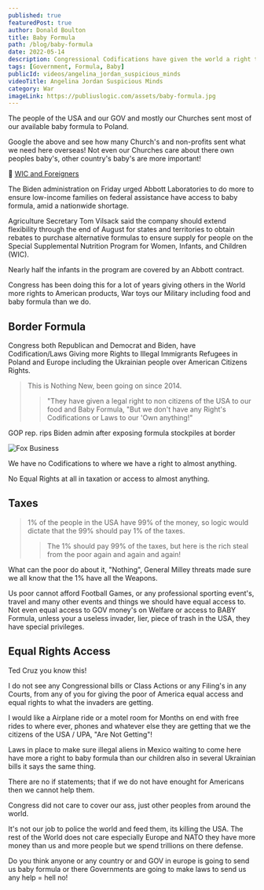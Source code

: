 ```yaml
---
published: true
featuredPost: true
author: Donald Boulton
title: Baby Formula
path: /blog/baby-formula
date: 2022-05-14
description: Congressional Codifications have given the world a right to our Baby Formula and food where there is no codifications for USA citizens to have a right to USA goods and services.
tags: [Government, Formula, Baby]
publicId: videos/angelina_jordan_suspicious_minds
videoTitle: Angelina Jordan Suspicious Minds
category: War
imageLink: https://publiuslogic.com/assets/baby-formula.jpg
---
```


The people of the USA and our GOV and mostly our Churches sent most of our available baby formula to Poland.

Google the above and see how many Church's and non-profits sent what we need here overseas! Not even our Churches care about there own peoples baby's, other country's baby's are more important!

🔗 [WIC and Foreigners](https://www.wsj.com/articles/who-made-the-baby-formula-shortage-biden-administration-abbott-tariffs-nestle-11652480538)

<Section>

The Biden administration on Friday urged Abbott Laboratories to do more to ensure low-income families on federal assistance have access to baby formula, amid a nationwide shortage.

Agriculture Secretary Tom Vilsack said the company should extend flexibility through the end of August for states and territories to obtain rebates to purchase alternative formulas to ensure supply for people on the Special Supplemental Nutrition Program for Women, Infants, and Children (WIC).

Nearly half the infants in the program are covered by an Abbott contract.

Congress has been doing this for a lot of years giving others in the World more rights to American products, War toys our Military including food and baby formula than we do.

</Section>

## Border Formula

<Section>

Congress both Republican and Democrat and Biden, have Codification/Laws Giving more Rights to Illegal Immigrants Refugees in Poland and Europe including the Ukrainian people over American Citizens Rights.

> This is Nothing New, been going on since 2014.
>
> > "They have given a legal right to non citizens of the USA to our food and Baby Formula, "But we don't have any Right's Codifications or Laws to our 'Own anything!"

</Section>

<Section>

<LeftText>GOP rep. rips Biden admin after exposing formula stockpiles at border</LeftText>
<ColumnGridTwo>
<Left>

<UserProfile buttonLink="https://www.youtube.com/watch?v=bmFwj8LdsX4" title="2.06M subscribers" titleLink="https://www.youtube.com/watch?v=bmFwj8LdsX4" link="https://www.youtube.com/@FoxBusiness" description="Fox Business">

![Fox Business](../../../static/img/fox-business.jpg)

</UserProfile>

</Left>

<YouTube youTubeId="bmFwj8LdsX4" />

</ColumnGridTwo>

</Section>

<Section>

We have no Codifications to where we have a right to almost anything.

No Equal Rights at all in taxation or access to almost anything.

</Section>

## Taxes

<Section>

> 1% of the people in the USA have 99% of the money, so logic would dictate that the 99% should pay 1% of the taxes.
>
> > The 1% should pay 99% of the taxes, but here is the rich steal from the poor again and again and again!

What can the poor do about it, "Nothing", General Milley threats made sure we all know that the 1% have all the Weapons.

</Section>

<Section>

Us poor cannot afford Football Games, or any professional sporting event's, travel and many other events and things we
should have equal access to. Not even equal access to GOV money's on Welfare or access to BABY Formula, unless your a
useless invader, lier, piece of trash in the USA, they have special privileges.

</Section>

## Equal Rights Access

<Section>

Ted Cruz you know this!

I do not see any Congressional bills or Class Actions or any Filing's in any Courts, from any of you for giving the poor of America equal access and equal rights to what the invaders are getting.

I would like a Airplane ride or a motel room for Months on end with free rides to where ever, phones and whatever else they are getting that we the citizens of the USA / UPA, "Are Not Getting"!

Laws in place to make sure illegal aliens in Mexico waiting to come here have more a right to baby formula than our children also in several Ukrainian bills it says the same thing.

</Section>

<Section>

There are no if statements; that if we do not have enought for Americans then we cannot help them.

Congress did not care to cover our ass, just other peoples from around the world.

It's not our job to police the world and feed them, its killing the USA. The rest of the World does not care especially Europe and NATO they have more money than us and more people but we spend trillions on there defense.

Do you think anyone or any country or and GOV in europe is going to send us baby formula or there Governments are going to make laws to send us any help = hell no!

</Section>

<WavyHr className="mt-1 mb-1 text-fuchsia-600" />
